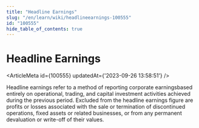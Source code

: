 ```yaml
---
title: "Headline Earnings"
slug: "/en/learn/wiki/headlineearnings-100555"
id: "100555"
hide_table_of_contents: true
---
```



# Headline Earnings

<ArticleMeta id={100555} updatedAt={'2023-09-26 13:58:51'} />
<div className='border-solid border-b border-t-0 my-4 border-[var(--ifm-color-gray-300)]' />

Headline earnings refer to a method of reporting corporate earningsbased entirely on operational, trading, and capital investment activities achieved during the previous period. Excluded from the headline earnings figure are profits or losses associated with the sale or termination of discontinued operations, fixed assets or related businesses, or from any permanent devaluation or write-off of their values.
